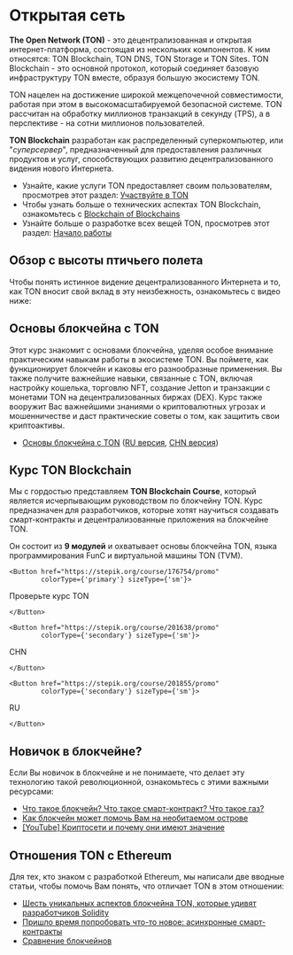 
# Открытая сеть

**The Open Network (TON)** - это децентрализованная и открытая интернет-платформа, состоящая из нескольких компонентов. К ним относятся: TON Blockchain, TON DNS, TON Storage и TON Sites. TON Blockchain - это основной протокол, который соединяет базовую инфраструктуру TON вместе, образуя большую экосистему TON.

TON нацелен на достижение широкой межцепочечной совместимости, работая при этом в высокомасштабируемой безопасной системе. TON рассчитан на обработку миллионов транзакций в секунду (TPS), а в перспективе - на сотни миллионов пользователей.

**TON Blockchain** разработан как распределенный суперкомпьютер, или "_суперсервер_", предназначенный для предоставления различных продуктов и услуг, способствующих развитию децентрализованного видения нового Интернета.

- Узнайте, какие услуги TON предоставляет своим пользователям, просмотрев этот раздел: [Участвуйте в TON](/participate/)
- Чтобы узнать больше о технических аспектах TON Blockchain, ознакомьтесь с [Blockchain of Blockchains](/learn/overviews/ton-blockchain)
- Узнайте больше о разработке всех вещей TON, просмотрев этот раздел: [Начало работы](/develop/overview)

## Обзор с высоты птичьего полета

Чтобы понять истинное видение децентрализованного Интернета и то, как TON вносит свой вклад в эту неизбежность, ознакомьтесь с видео ниже:

<Player url="https://www.youtube.com/watch?v=XgzHmV_nnpY" />

## Основы блокчейна с TON

Этот курс знакомит с основами блокчейна, уделяя особое внимание практическим навыкам работы в экосистеме TON. Вы поймете, как функционирует блокчейн и каковы его разнообразные применения. Вы также получите важнейшие навыки, связанные с TON, включая настройку кошелька, торговлю NFT, создание Jetton и транзакции с монетами TON на децентрализованных биржах (DEX). Курс также вооружит Вас важнейшими знаниями о криптовалютных угрозах и мошенничестве и даст практические советы о том, как защитить свои криптоактивы.

- [Основы блокчейна с TON](https://stepik.org/course/201294/) ([RU версия](https://stepik.org/course/202221/), [CHN версия](https://stepik.org/course/200976/))

## Курс TON Blockchain

Мы с гордостью представляем **TON Blockchain Course**, который является исчерпывающим руководством по блокчейну TON. Курс предназначен для разработчиков, которые хотят научиться создавать смарт-контракты и децентрализованные приложения на блокчейне TON.

Он состоит из **9 модулей** и охватывает основы блокчейна TON, языка программирования FunC и виртуальной машины TON (TVM).

```mdx-code-block
<Button href="https://stepik.org/course/176754/promo" 
        colorType={'primary'} sizeType={'sm'}>
```

Проверьте курс TON

```mdx-code-block
</Button>
```

```mdx-code-block
<Button href="https://stepik.org/course/201638/promo" 
        colorType={'secondary'} sizeType={'sm'}>
```

CHN

```mdx-code-block
</Button>
```

```mdx-code-block
<Button href="https://stepik.org/course/201855/promo" 
        colorType={'secondary'} sizeType={'sm'}>
```

RU

```mdx-code-block
</Button>
```

## Новичок в блокчейне?

Если Вы новичок в блокчейне и не понимаете, что делает эту технологию такой революционной, ознакомьтесь с этими важными ресурсами:

- [Что такое блокчейн? Что такое смарт-контракт? Что такое газ?](https://blog.ton.org/what_is_blockchain)
- [Как блокчейн может помочь Вам на необитаемом острове](https://talkol.medium.com/why-decentralized-consensus-blockchain-is-good-for-business-5ff263468210)
- [\[YouTube\] Криптосети и почему они имеют значение](https://youtu.be/2wxtiNgXBaU)

## Отношения TON с Ethereum

Для тех, кто знаком с разработкой Ethereum, мы написали две вводные статьи, чтобы помочь Вам понять, что отличает TON в этом отношении:

- [Шесть уникальных аспектов блокчейна TON, которые удивят разработчиков Solidity](https://blog.ton.org/six-unique-aspects-of-ton-blockchain-that-will-surprise-solidity-developers)
- [Пришло время попробовать что-то новое: асинхронные смарт-контракты](https://telegra.ph/Its-time-to-try-something-new-Asynchronous-smart-contracts-03-25)
- [Сравнение блокчейнов](https://ton.org/comparison_of_blockchains.pdf)
